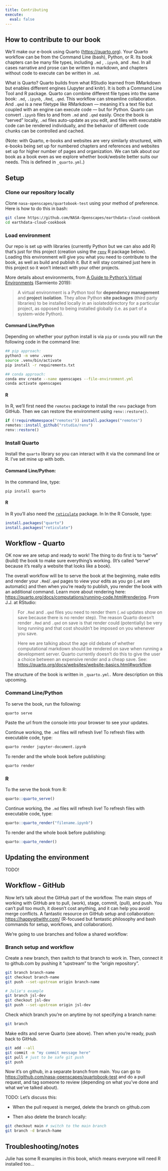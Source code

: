 ```yaml
---
title: Contributing
execute:
  eval: false
---
```


## How to contribute to our book

We'll make our e-book using Quarto ([https://quarto.org](https://quarto.org/docs/getting-started/installation.html)). Your Quarto workflow can be from the Command Line (bash), Python, or R. Its book chapters can be many file types, including `.md` , `.ipynb`, and `.Rmd`. In all cases narrative and prose can be written in markdown, and chapters without code to execute can be written in `.md`.

What is Quarto? Quarto builds from what RStudio learned from RMarkdown but enables different engines (Jupyter and knitr). It is both a Command Line Tool and R package. Quarto can combine different file types into the same book: `.md`, `.ipynb`, `.Rmd`, `.qmd`. This workflow can streamline collaboration. And `.qmd` is a new filetype like RMarkdown --- meaning it's a text file but coupled with an engine can execute code --- but for Python. Quarto can convert `.ipynb` files to and from `.md` and `.qmd` easily. Once the book is "served" locally, `.md` files auto-update as you edit, and files with executable code can be rendered individually, and the behavior of different code chunks can be controlled and cached.

(Note: with Quarto, e-books and websites are very similarly structured, with e-books being set up for numbered chapters and references and websites set up for higher number of pages and organization. We can talk about our book as a book even as we explore whether book/website better suits our needs. This is defined in `_quarto.yml`.)

## Setup

### Clone our repository locally

Clone `nasa-openscapes/quartobook-test` using your method of preference. Here is how to do this in bash:

```bash
git clone https://github.com/NASA-Openscapes/earthdata-cloud-cookbook 
cd earthdata-cloud-cookbook
```

### Load environment

Our repo is set up with libraries (currently Python but we can also add R) that's just for this project (creation using the [`renv`](https://rstudio.github.io/renv/) R package below). Loading this environment will give you what you need to contribute to the book, as well as build and publish it. But it will stay contained just here in this project so it won't interact with your other projects.

More details about environments, from [A Guide to Python's Virtual Environments](https://towardsdatascience.com/virtual-environments-104c62d48c54) (Sarmiento 2019):

> A virtual environment is a Python tool for **dependency management** and **project** **isolation**. They allow Python **site packages** (third party libraries) to be installed locally in an isolateddirectory for a particular project, as opposed to being installed globally (i.e. as part of a system-wide Python).

#### Command Line/Python

Depending on whether your python install is via `pip` or `conda` you will run the following code in the command line:

```bash
## pip approach:
python3 -m venv .venv
source .venv/bin/activate
pip install -r requirements.txt

## conda approach:
conda env create --name openscapes --file-environment.yml  
conda activate openscapes
```

#### R

In R, we'll first need the `remotes` package to install the `renv` package from GitHub. Then we can restore the environment using `renv::restore()`.

```r
if (!requireNamespace("remotes")) install.packages("remotes") 
remotes::install_github("rstudio/renv") 
renv::restore()
```

### Install Quarto

Install the `quarto` library so you can interact with it via the command line or R. I've set mine up with both.

#### Command Line/Python:

In the command line, type:

```bash
pip install quarto 
```

#### R

In R you'll also need the [`reticulate`](https://rstudio.github.io/reticulate/) package. In In the R Console, type:

```r
install.packages("quarto") 
install.packages("reticulate")
```

## Workflow - Quarto

OK now we are setup and ready to work! The thing to do first is to "serve" (build) the book to make sure everything's working. (It's called "serve" because it's really a website that looks like a book).

The overall workflow will be to serve the book at the beginning, make edits and render your `.Rmd`/`.qmd` pages to view your edits as you go (`.md` are automatic) and then when you're ready to publish, you render the book with an additional command. Learn more about rendering here: <https://quarto.org/docs/computations/running-code.html#rendering>. From J.J. at RStudio:

> For `.Rmd` and `.qmd` files you need to render them (`.md` updates show on save because there is no render step). The reason Quarto doesn't render `.Rmd` and `.qmd` on save is that render could (potentially) be very long running and that cost shouldn't be imposed on you whenever you save.
>
> Here we are talking about the age old debate of whether computational markdown should be rendered on save when running a development server. Quarto currently doesn't do this to give the user a choice between an expensive render and a cheap save. See: <https://quarto.org/docs/websites/website-basics.html#workflow>.

The structure of the book is written in `_quarto.yml.` More description on this upcoming.

### Command Line/Python

To serve the book, run the following:

```bash
quarto serve
```

Paste the url from the console into your browser to see your updates.

Continue working, the `.md` files will refresh live! To refresh files with executable code, type:

```bash
quarto render jupyter-document.ipynb
```

To render and the whole book before publishing:

```bash
quarto render
```

### R

To the serve the book from R:

```r
quarto::quarto_serve()
```

Continue working, the `.md` files will refresh live! To refresh files with executable code, type:

```r
quarto::quarto_render("filename.ipynb")
```

To render and the whole book before publishing:

```r
quarto::quarto_render()
```

## Updating the environment

TODO!

## Workflow - GitHub

Now let's talk about the GitHub part of the workflow. The main steps of working with GitHub are to pull, (work), stage, commit, (pull), and push. You can't pull too much, it doesn't cost anything, and it can help you avoid merge conflicts. A fantastic resource on GitHub setup and collaboration: <https://happygitwithr.com/> (R-focused but fantastic philosophy and bash commands for setup, workflows, and collaboration).

We're going to use branches and follow a shared workflow:

### Branch setup and workflow

Create a new branch, then switch to that branch to work in. Then, connect it to github.com by pushing it "upstream" to the "origin repository".

```bash
git branch branch-name 
git checkout branch-name 
git push --set-upstream origin branch-name 

# Julie's example 
git branch jsl-dev 
git checkout jsl-dev 
git push --set-upstream origin jsl-dev
```

Check which branch you're on anytime by not specifying a branch name:

```bash
git branch
```

Make edits and serve Quarto (see above). Then when you're ready, push back to GitHub.

```bash
git add --all 
git commit -m "my commit message here" 
git pull # just to be safe git push
git push
```

Now it's on github, in a separate branch from main. You can go to <https://github.com/nasa-openscapes/quartobook-test> and do a pull request, and tag someone to review (depending on what you've done and what we've talked about).

TODO: Let's discuss this:

-   When the pull request is merged, delete the branch on github.com

-   Then also delete the branch locally:

```bash
git checkout main # switch to the main branch
git branch -d branch-hame
```

## Troubleshooting/notes

Julie has some R examples in this book, which means everyone will need R installed too...
